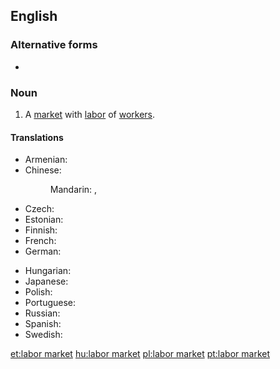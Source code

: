 ==English==
{{wikipedia|Labor economics}}

===Alternative forms===
* {{l|en|labour market}}

===Noun===
{{en-noun|head=[[labor]] [[market]]}}

# {{context|economics|lang=en}} A [[market]] with [[labor]] of [[worker]]s.

====Translations====
{{trans-top|market with labor of workers}}
* Armenian: {{t|hy|աշխատաշուկա|tr=ašxatašuka|sc=Armn}}
* Chinese:
*: Mandarin: {{t|cmn|勞工市場|sc=Hani}}, {{t|cmn|劳工市场|tr=láogōng shìchǎng|sc=Hani}}
* Czech: {{t|cs|trh práce|m}}
* Estonian: {{t|et|tööturg}}
* Finnish: {{t+|fi|työmarkkinat|p}}
* French: {{t+|fr|marché du travail|m}}
* German: {{t+|de|Arbeitsmarkt|m}}
{{trans-mid}}
* Hungarian: {{t+|hu|munkaerőpiac}}
* Japanese: {{t|ja|労働市場|tr=ろうどうしじょう, rōdō shijō|sc=Jpan}}
* Polish: {{t|pl|rynek pracy|m}}
* Portuguese: {{t|pt|mercado de trabalho|m}}
* Russian: {{t|ru|рынок труда|m|tr=rýnok trudá|sc=Cyrl}}
* Spanish: {{t|es|mercado de trabajo|m}}
* Swedish: {{t+|sv|arbetsmarknad|c}}
{{trans-bottom}}

[[et:labor market]]
[[hu:labor market]]
[[pl:labor market]]
[[pt:labor market]]